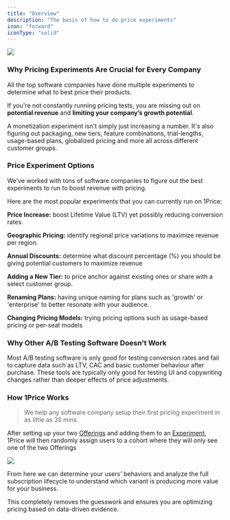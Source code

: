 ```yaml
---
title: "Overview"
description: "The basis of how to do price experiments"
icon: "forward"
iconType: "solid"
---
```


<Frame>
  <img src="/images/HeroOverview.png" style={{ borderRadius: "0.5rem" }} />
</Frame>

### Why Pricing Experiments Are Crucial for Every Company

All the top software companies have done multiple experiments to determine what to best price their products.

If you're not constantly running pricing tests, you are missing out on **potential revenue** and **limiting your company’s growth potential**.

<Tip>

A monetization experiment isn't simply just increasing a number. It's also figuring out
packaging, new tiers, feature combinations, trial-lengths, usage-based plans, globalized pricing and more all across different customer groups.

</Tip>

### Price Experiment Options

We've worked with tons of software companies to figure out the best experiments to run to boost revenue with pricing.

Here are the most popular experiments that you can currently run on 1Price:

<Icon icon="check" iconType="solid" /> **Price Increase:** boost Lifetime Value (LTV)
yet possibly reducing conversion rates.

<Icon icon="check" iconType="solid" /> **Geographic Pricing:** identify regional
price variations to maximize revenue per region.

<Icon icon="check" iconType="solid" /> **Annual Discounts:** determine what discount
percentage (%) you should be giving potential customers to maximize revenue

<Icon icon="check" iconType="solid" /> **Adding a New Tier:** to price anchor against
existing ones or share with a select customer group.

<Icon icon="check" iconType="solid" /> **Renaming Plans:** having unique naming for
plans such as 'growth' or 'enterprise' to better resonate with your audience.

<Icon icon="check" iconType="solid" /> **Changing Pricing Models:** trying pricing
options such as usage-based pricing or per-seat models

### Why Other A/B Testing Software Doesn't Work

Most A/B testing software is only good for testing conversion rates and fail to capture data such as LTV, CAC and basic customer behaviour after purchase. These tools are typically only good for testing UI and copywriting changes rather than deeper effects of price adjustments.

### How 1Price Works

> We help any software company setup their first pricing experiment in as little as 35 mins.

After setting up your two [Offerings](/build/offers) and adding them to an [Experiment](/build/experiment), 1Price will then randomly assign users to a cohort where they will only see one of the two Offerings

<Frame>
  <img
    src="/images/ExperimentDashboard.png"
    style={{ borderRadius: "0.5rem" }}
  />
</Frame>

From here we can determine your users' behaviors and analyze the full subscription lifecycle to understand which variant is producing more value for your business.

This completely removes the guesswork and ensures you are optimizing pricing based on data-driven evidence.
